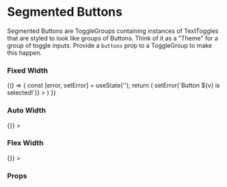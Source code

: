 
<Meta title="Components|Toggles/Segmented Buttons" component={ToggleGroup} />

# Segmented Buttons

Segmented Buttons are ToggleGroups containing instances of TextToggles that are styled to look
like groups of Buttons. Think of it as a "Theme" for a group of toggle inputs.
Provide a `buttons` prop to a ToggleGroup to make this happen.

### Fixed Width
<Preview>
  <Story name="Fixed Width">
    {() => {
      const [error, setError] = useState('');
      return (
        <ToggleGroup
          buttons
          tooltip={{ title: 'Tooltip', body: 'This is a Tooltip' }}
          validationMessage={error}
          contentWidth="15rem"
          label="Field Label"
          name="togglegroup1"
          handleToggle={v => setError(`Button ${v} is selected!`)}
        >
          <TextToggle value="1" title="One" />
          <TextToggle value="2" title="Two" />
          <TextToggle value="3" title="Three" />
        </ToggleGroup>
      )
    }}
  </Story>
</Preview>

### Auto Width
<Preview>
  <Story name="Auto Width">
    <ToggleGroup
      buttons
      tooltip={{ title: 'Tooltip', body: 'This is a Tooltip' }}
      label="Field Label"
      name="togglegroup2"
      handleToggle={() => {}}
    >
      <TextToggle value="1" title="One" />
      <TextToggle value="2" title="Two" />
      <TextToggle value="3" title="Three" />
    </ToggleGroup>
  </Story>
</Preview>

### Flex Width
<Preview>
  <Story name="Flex Width">
    <ToggleGroup
      buttons="flex"
      tooltip={{ title: 'Tooltip', body: 'This is a Tooltip' }}
      label="Field Label"
      name="togglegroup3"
      handleToggle={() => {}}
    >
      <TextToggle value="1" title="One" />
      <TextToggle value="2" title="Two" />
      <TextToggle value="3" title="Three" />
    </ToggleGroup>
  </Story>
</Preview>

### Props
<Props of={ToggleGroup} />
